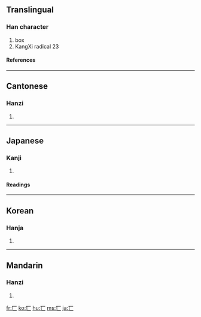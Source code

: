 ==Translingual==
{{stroke order|type=animate}}
===Han character===
{{Han char|rn=23|rad=匸|as=00|sn=2|four=|canj=一女 (MV), X一女 (XMV)}}
# box
# KangXi radical 23
====References====
{{Han ref|kx=0154.350|dkj=02672|dj=0347.100|hdz=10081.040|uh=5338|ud=21304}}
----

==Cantonese==
===Hanzi===
{{yue-hanzi|jyut=|y=hai2}}
# {{defn|Cantonese}}
----
==Japanese==
===Kanji===
{{ja-kanji|grade=|rs=匸00}}
# {{defn|Japanese}} 
====Readings====
{{ja-readings|on=[[けい]] (kei)|kun=[[かくす]] (kakusu), [[おおう]] (oou)}}
----
==Korean==
===Hanja===
{{ko-hanja|hangeul=혜|rv=hye|mr=hye}}
# {{defn|Korean}}
----
==Mandarin==
===Hanzi===
{{cmn-hanzi|pin=[[xǐ]] ([[xi3]])|wg=hsi<sup>3</sup>}}
# {{defn|Mandarin}}

[[fr:匸]]
[[ko:匸]]
[[hu:匸]]
[[ms:匸]]
[[ja:匸]]
